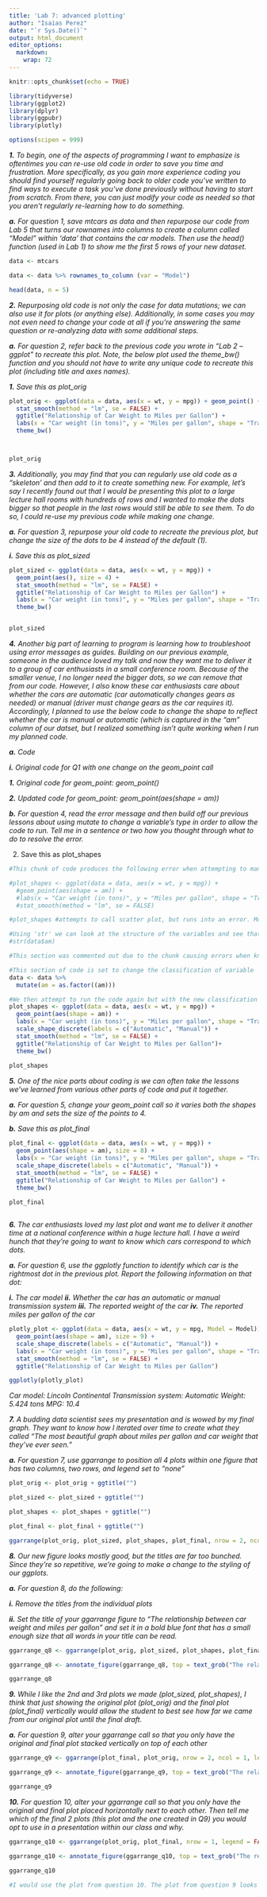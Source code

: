 ---
title: 'Lab 7: advanced plotting'
author: "Isaias Perez"
date: "`r Sys.Date()`"
output: html_document
editor_options: 
  markdown: 
    wrap: 72
---

```{r setup, include=FALSE}
knitr::opts_chunk$set(echo = TRUE)
```

```{R libraries}
library(tidyverse)
library(ggplot2)
library(dplyr)
library(ggpubr)
library(plotly)

options(scipen = 999)
```

***1.** To begin, one of the aspects of programming I want to emphasize
is oftentimes you can re-use old code in order to save you time and
frustration. More specifically, as you gain more experience coding you
should find yourself regularly going back to older code you’ve written
to find ways to execute a task you’ve done previously without having to
start from scratch. From there, you can just modify your code as needed
so that you aren’t regularly re-learning how to do something.*

***a.** For question 1, save mtcars as data and then repurpose our code
from Lab 5 that turns our rownames into columns to create a column
called “Model” within ‘data’ that contains the car models. Then use the
head() function (used in Lab 1) to show me the first 5 rows of your new
dataset.*

```{r question 1}
data <- mtcars 

data <- data %>% rownames_to_column (var = "Model") 

head(data, n = 5)
```

***2.** Repurposing old code is not only the case for data mutations; we
can also use it for plots (or anything else). Additionally, in some
cases you may not even need to change your code at all if you’re
answering the same question or re-analyzing data with some additional
steps.*

***a.** For question 2, refer back to the previous code you wrote in
“Lab 2 – ggplot” to recreate this plot. Note, the below plot used the
theme_bw() function and you should not have to write any unique code to
recreate this plot (including title and axes names).*

***1.** Save this as plot_orig*

```{r question 2}
plot_orig <- ggplot(data = data, aes(x = wt, y = mpg)) + geom_point() +
  stat_smooth(method = "lm", se = FALSE) +
  ggtitle("Relationship of Car Weight to Miles per Gallon") + 
  labs(x = "Car weight (in tons)", y = "Miles per gallon", shape = "Transmission Type")+
  theme_bw()



plot_orig
```

***3.** Additionally, you may find that you can regularly use old code
as a “skeleton’ and then add to it to create something new. For example,
let’s say I recently found out that I would be presenting this plot to a
large lecture hall rooms with hundreds of rows and I wanted to make the
dots bigger so that people in the last rows would still be able to see
them. To do so, I could re-use my previous code while making one
change.*

***a.** For question 3, repurpose your old code to recreate the previous
plot, but change the size of the dots to be 4 instead of the default
(1).*

***i.** Save this as plot_sized*

```{r question 3}
plot_sized <- ggplot(data = data, aes(x = wt, y = mpg)) + 
  geom_point(aes(), size = 4) +
  stat_smooth(method = "lm", se = FALSE) +
  ggtitle("Relationship of Car Weight to Miles per Gallon") +
  labs(x = "Car weight (in tons)", y = "Miles per gallon", shape = "Transmission Type") +
  theme_bw()


plot_sized
```

***4.** Another big part of learning to program is learning how to
troubleshoot using error messages as guides. Building on our previous
example, someone in the audience loved my talk and now they want me to
deliver it to a group of car enthusiasts in a small conference room.
Because of the smaller venue, I no longer need the bigger dots, so we
can remove that from our code. However, I also know these car
enthusiasts care about whether the cars are automatic (car automatically
changes gears as needed) or manual (driver must change gears as the car
requires it). Accordingly, I planned to use the below code to change the
shape to reflect whether the car is manual or automatic (which is
captured in the “am” column of our datset, but I realized something
isn’t quite working when I run my planned code.*

***a.** Code*

***i.** Original code for Q1 with one change on the geom_point call*

***1.** Original code for geom_point: geom_point()*

***2.** Updated code for geom_point: geom_point(aes(shape = am))*

***b.** For question 4, read the error message and then build off our
previous lessons about using mutate to change a variable’s type in order
to allow the code to run. Tell me in a sentence or two how you thought
through what to do to resolve the error.*

2.  Save this as plot_shapes

```{r question 4 error code}

#This chunk of code produces the following error when attempting to manipulate the shape of the points in the scatter plot.  

#plot_shapes <- ggplot(data = data, aes(x = wt, y = mpg)) +
  #geom_point(aes(shape = am)) +
  #labs(x = "Car weight (in tons)", y = "Miles per gallon", shape = "Transmission Type") +
  #stat_smooth(method = "lm", se = FALSE) 

#plot_shapes #attempts to call scatter plot, but runs into an error. Most notable is error text "A continuous variable cannot be mapped to the shape aesthetic."

#Using 'str' we can look at the structure of the variables and see that geom_point is considering 'am' as a continuous variable when it should be a discrete variable.
#str(data$am)

#This section was commented out due to the chunk causing errors when knitting to a html_document.
```

```{r question 4 edit}
#This section of code is set to change the classification of variable 'am' from a continuous variable to a discrete variable
data <- data %>%
  mutate(am = as.factor((am))) 

#We then attempt to run the code again but with the new classification for 'am'
plot_shapes <- ggplot(data = data, aes(x = wt, y = mpg)) +
  geom_point(aes(shape = am)) +
  labs(x = "Car weight (in tons)", y = "Miles per gallon", shape = "Transmission Type") +
  scale_shape_discrete(labels = c("Automatic", "Manual")) +
  stat_smooth(method = "lm", se = FALSE) +
  ggtitle("Relationship of Car Weight to Miles per Gallon")+
  theme_bw()
 
plot_shapes 
```

***5.** One of the nice parts about coding is we can often take the
lessons we’ve learned from various other parts of code and put it
together.*

***a.** For question 5, change your geom_point call so it varies both
the shapes by am and sets the size of the points to 4.*

***b.** Save this as plot_final*

```{r question 5}
plot_final <- ggplot(data = data, aes(x = wt, y = mpg)) +
  geom_point(aes(shape = am), size = 8) +
  labs(x = "Car weight (in tons)", y = "Miles per gallon", shape = "Transmission Type") +
  scale_shape_discrete(labels = c("Automatic", "Manual")) +
  stat_smooth(method = "lm", se = FALSE) + 
  ggtitle("Relationship of Car Weight to Miles per Gallon") +
  theme_bw()
  
plot_final  



```

***6.** The car enthusiasts loved my last plot and want me to deliver it
another time at a national conference within a huge lecture hall. I have
a weird hunch that they’re going to want to know which cars correspond
to which dots.*

***a.** For question 6, use the ggplotly function to identify which car
is the rightmost dot in the previous plot. Report the following
information on that dot:*

***i.** The car model* ***ii.** Whether the car has an automatic or
manual transmission system* ***iii.** The reported weight of the car*
***iv.** The reported miles per gallon of the car*

```{r question 6}
plotly_plot <- ggplot(data = data, aes(x = wt, y = mpg, Model = Model)) +
  geom_point(aes(shape = am), size = 9) +
  scale_shape_discrete(labels = c("Automatic", "Manual")) +
  labs(x = "Car weight (in tons)", y = "Miles per gallon", shape = "Transmission Type") +
  stat_smooth(method = "lm", se = FALSE) + 
  ggtitle("Relationship of Car Weight to Miles per Gallon") 

ggplotly(plotly_plot)


```

*Car model: Lincoln Continental* *Transmission system: Automatic*
*Weight: 5.424 tons* *MPG: 10.4*

***7.** A budding data scientist sees my presentation and is wowed by my
final graph. They want to know how I iterated over time to create what
they called “The most beautiful graph about miles per gallon and car
weight that they’ve ever seen.”*

***a.** For question 7, use ggarrange to position all 4 plots within one
figure that has two columns, two rows, and legend set to “none”*

```{r question 7}
plot_orig <- plot_orig + ggtitle("")

plot_sized <- plot_sized + ggtitle("") 

plot_shapes <- plot_shapes + ggtitle("")

plot_final <- plot_final + ggtitle("")

ggarrange(plot_orig, plot_sized, plot_shapes, plot_final, nrow = 2, ncol = 2, legend = "none")
```

***8.** Our new figure looks mostly good, but the titles are far too
bunched. Since they’re so repetitive, we’re going to make a change to
the styling of our ggplots.*

***a.** For question 8, do the following:*

***i.** Remove the titles from the individual plots*

***ii.** Set the title of your ggarrange figure to “The relationship
between car weight and miles per gallon” and set it in a bold blue font
that has a small enough size that all words in your title can be read.*

```{r question 8}
ggarrange_q8 <- ggarrange(plot_orig, plot_sized, plot_shapes, plot_final, nrow = 2, ncol = 2, legend = FALSE) 

ggarrange_q8 <- annotate_figure(ggarrange_q8, top = text_grob("The relationship between car weight and miles per gallon", color = "blue", face = "bold"))

ggarrange_q8
```

***9.** While I like the 2nd and 3rd plots we made (plot_sized,
plot_shapes), I think that just showing the original plot (plot_orig)
and the final plot (plot_final) vertically would allow the student to
best see how far we came from our original plot until the final draft.*

***a.** For question 9, alter your ggarrange call so that you only have
the original and final plot stacked vertically on top of each other*

```{r question 9}
ggarrange_q9 <- ggarrange(plot_final, plot_orig, nrow = 2, ncol = 1, legend = FALSE)

ggarrange_q9 <- annotate_figure(ggarrange_q9, top = text_grob("The relationship between car weight and miles per gallon", color = "blue", face = "bold"))

ggarrange_q9

```

***10.** For question 10, alter your ggarrange call so that you only
have the original and final plot placed horizontally next to each other.
Then tell me which of the final 2 plots (this plot and the one created
in Q9) you would opt to use in a presentation within our class and why.*

```{r question 10}
ggarrange_q10 <- ggarrange(plot_orig, plot_final, nrow = 1, legend = FALSE)

ggarrange_q10 <- annotate_figure(ggarrange_q10, top = text_grob("The relationship between car weight and miles per gallon", color = "blue", face = "bold"))

ggarrange_q10

#I would use the plot from question 10. The plot from question 9 looks altered and may convey the wrong information simply due to the way the graphs look.


```

